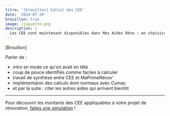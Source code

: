 ```yaml
---
titre: '[brouillon] Calcul des CEE'
date: '2024-07-29'
brouillon: true
image: /jaquette.png
description: |
  Les CEE sont maintenant disponibles dans Mes Aides Réno : en choisissant le parcours "à la carte", la mosaïque de gestes subventionnés inclue désormais le montant des CEE (coup de pouce et subvention de marché).
---
```


[Brouillon]

Parler de :

- intro en mode ce qu'on avait en tête
- coup de pouce identifiés comme faciles à calculer
- travail de synthèse entre CEE et MaPrimeRénov'
- implémentaion des calculs dont normaux avec Cumac
- et par la suite : citer les autres aides qui arrivent bientôt

---

Pour découvrir les montants des CEE appliquables à votre projet de rénovation, [faites une simulation](/simulation) !

